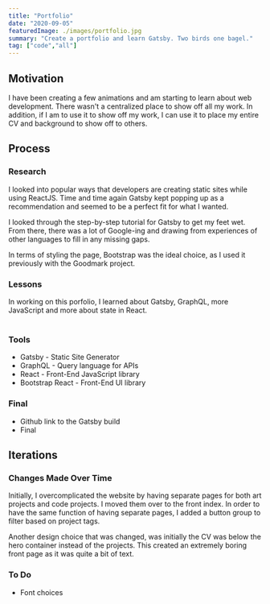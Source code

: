 ```yaml
---
title: "Portfolio"
date: "2020-09-05"
featuredImage: ./images/portfolio.jpg
summary: "Create a portfolio and learn Gatsby. Two birds one bagel."
tag: ["code","all"]
---
```


<Container fluid>
  <div className="pad">
    <Row>
      <Col className="mt-4">
      <h2>Motivation</h2>
      <p>I have been creating a few animations and am starting to learn about web development. There wasn't a centralized place to show off all my work. In addition, if I am to use it to show off my work, I can use it to place my entire CV and background to show off to others.</p>
     </Col>
      </Row>
  </div>
</Container>

<Container fluid className="light-grey">
  <div className="pad">
    <Row>
      <Col className="mt-4">
      <h2>Process</h2>
      <h3>Research</h3>
      <p>I looked into popular ways that developers are creating static sites while using ReactJS. Time and time again Gatsby kept popping up as a recommendation and seemed to be a perfect fit for what I wanted.</p>
      <p>I looked through the <Link to="https://www.gatsbyjs.com/tutorial/">step-by-step tutorial</Link> for Gatsby to get my feet wet. From there, there was a lot of Google-ing and drawing from experiences of other languages to fill in any missing gaps.</p>
      <p>In terms of styling the page, Bootstrap was the ideal choice, as I used it previously with the <Link to="/project/goodmark">Goodmark</Link> project.</p>
      <h3>Lessons</h3>
      In working on this porfolio, I learned about Gatsby, GraphQL, more JavaScript and more about state in React.
      <br />
      <br />
      <h3>Tools</h3>
      <ul>
      <li><Link to="https://www.gatsbyjs.org/">Gatsby</Link> - Static Site Generator</li>
      <li><Link to="https://graphql.org/">GraphQL</Link> - Query language for APIs</li>
      <li><Link to="https://es.reactjs.org/">React</Link> - Front-End JavaScript library</li>
      <li><Link to="https://react-bootstrap.github.io/">Bootstrap React</Link> - Front-End UI library</li>
      </ul>
      <h3>Final</h3>
      <ul>
      <li>Github <Link to="https://github.com/gyhwa/portfolio-gatsby">link</Link> to the Gatsby build</li>
      <li><Link to="https://gyhwa.github.io/portfolio/">Final</Link></li>
      </ul>
     </Col>
      </Row>
  </div>
</Container>

<Container fluid>
  <div className="pad">
    <Row>
      <Col className="mt-4">
      <h2>Iterations</h2>
      <h3>Changes Made Over Time</h3>
      <p>Initially, I overcomplicated the website by having separate pages for both art projects and code projects. I moved them over to the front index. In order to have the same function of having separate pages, I added a button group to filter based on project tags.</p>
      <p>Another design choice that was changed, was initially the CV was below the hero container instead of the projects. This created an extremely boring front page as it was quite a bit of text.</p>
      <h3>To Do</h3>
      <ul>
      <li>Font choices</li>
      </ul>
     </Col>
    </Row>
  </div>
</Container>
